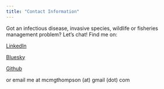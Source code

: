 ```yaml
---
title: "Contact Information"
---
```


Got an infectious disease, invasive species, wildlife or fisheries management problem? Let's chat! Find me on:

[LinkedIn](www.linkedin.com/in/meg-mceachran)

[Bluesky](https://bsky.app/profile/megmcea.bsky.social)

[Github](https://github.com/megmcea)

or email me at mcmgthompson (at) gmail (dot) com
